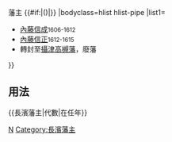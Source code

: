 {{Navbox
|name=長濱藩主
|title=內藤氏[[長濱藩]]{{#if:{{{1|}}}|{{{1|}}}|}}藩主 {{#if:{{{2|}}}|({{{2|}}})|}}
|bodyclass=hlist hlist-pipe
|list1=
*[[內藤信成]]<small>1606-1612</small>
*[[內藤信正]]<small>1612-1615</small>
*轉封至[[攝津國|攝津]][[高槻藩]]，廢藩
}}<noinclude>
==用法==
<nowiki>{{長濱藩主|代數|在任年}}</nowiki>
[[Category:歷代藩主模板|N]]
[[Category:長濱藩主]]
</noinclude>